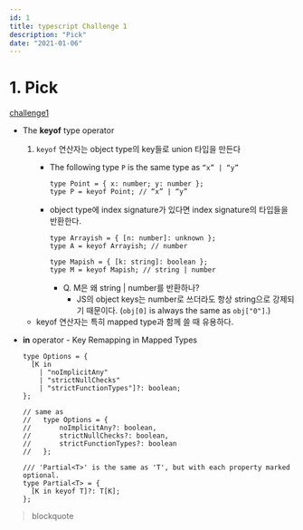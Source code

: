 ```yaml
---
id: 1
title: typescript Challenge 1
description: "Pick"
date: "2021-01-06"
---
```


# 1. Pick

[challenge1](https://github.com/type-challenges/type-challenges/blob/master/questions/4-easy-pick/README.md)

- The **keyof** type operator

  1. `keyof` 연산자는 object type의 key들로 union 타입을 만든다

     - The following type `P` is the same type as `“x” | “y”`

       ```tsx
       type Point = { x: number; y: number };
       type P = keyof Point; // “x” | “y”
       ```

     - object type에 index signature가 있다면 index signature의 타입들을 반환한다.

       ```tsx
       type Arrayish = { [n: number]: unknown };
       type A = keyof Arrayish; // number

       type Mapish = { [k: string]: boolean };
       type M = keyof Mapish; // string | number
       ```

       - Q. M은 왜 string | number를 반환하나?
         - JS의 object keys는 number로 쓰더라도 항상 string으로 강제되기 때문이다. (`obj[0]` is always the same as `obj["0"]`.)

  - keyof 연산자는 특히 mapped type과 함께 쓸 때 유용하다.

- **in** operator - Key Remapping in Mapped Types

  ```tsx
  type Options = {
    [K in
      | "noImplicitAny"
      | "strictNullChecks"
      | "strictFunctionTypes"]?: boolean;
  };

  // same as
  //   type Options = {
  //       noImplicitAny?: boolean,
  //       strictNullChecks?: boolean,
  //       strictFunctionTypes?: boolean
  //   };
  ```

  ```tsx
  /// 'Partial<T>' is the same as 'T', but with each property marked optional.
  type Partial<T> = {
    [K in keyof T]?: T[K];
  };
  ```

> blockquote
